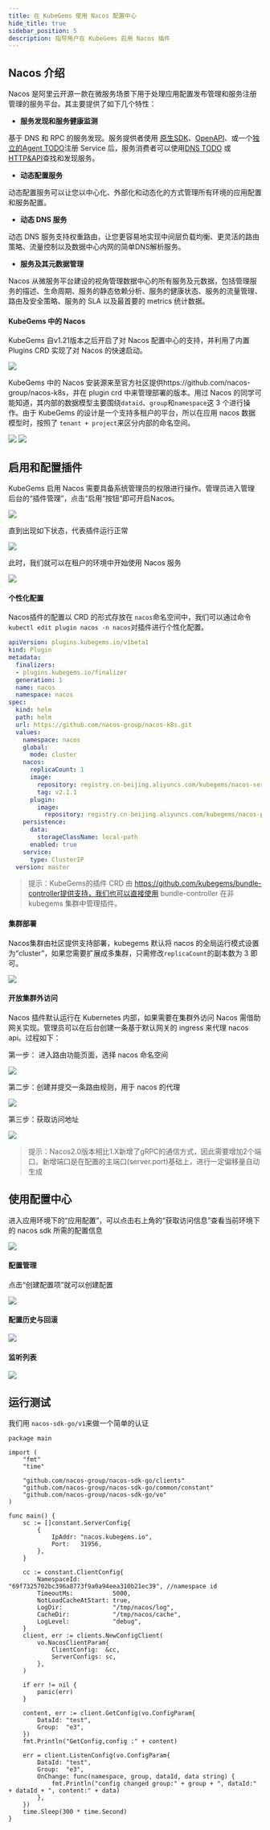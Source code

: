 ```yaml
---
title: 在 KubeGems 使用 Nacos 配置中心
hide_title: true
sidebar_position: 5
description: 指导用户在 KubeGems 启用 Nacos 插件
---
```


## Nacos 介绍

Nacos 是阿里云开源一款在微服务场景下用于处理应用配置发布管理和服务注册管理的服务平台。其主要提供了如下几个特性：

- **服务发现和服务健康监测**

基于 DNS 和 RPC 的服务发现。服务提供者使用 [原生SDK](https://nacos.io/zh-cn/docs/sdk.html)、[OpenAPI](https://nacos.io/zh-cn/docs/open-api.html)、或一个[独立的Agent TODO](https://nacos.io/zh-cn/docs/other-language.html)注册 Service 后，服务消费者可以使用[DNS TODO](https://nacos.io/zh-cn/docs/xx) 或[HTTP&API](https://nacos.io/zh-cn/docs/open-api.html)查找和发现服务。

- **动态配置服务**

动态配置服务可以让您以中心化、外部化和动态化的方式管理所有环境的应用配置和服务配置。

- **动态 DNS 服务**

动态 DNS 服务支持权重路由，让您更容易地实现中间层负载均衡、更灵活的路由策略、流量控制以及数据中心内网的简单DNS解析服务。

- **服务及其元数据管理**

Nacos 从微服务平台建设的视角管理数据中心的所有服务及元数据，包括管理服务的描述、生命周期、服务的静态依赖分析、服务的健康状态、服务的流量管理、路由及安全策略、服务的 SLA 以及最首要的 metrics 统计数据。

#### KubeGems 中的 Nacos

KubeGems 自v1.21版本之后开启了对 Nacos 配置中心的支持，并利用了内置 Plugins CRD 实现了对 Nacos 的快速启动。

![](https://img-blog.csdnimg.cn/img_convert/6a57af0e23c16e58a78472ae29f4bbf7.png)

KubeGems 中的 Nacos 安装源来至官方社区提供https://github.com/nacos-group/nacos-k8s，并在 plugin crd 中来管理部署的版本。用过 Nacos 的同学可能知道，其内部的数据模型主要围绕`dataid`、`group`和`namespace`这 3 个进行操作。由于 KubeGems 的设计是一个支持多租户的平台，所以在应用 nacos 数据模型时，按照了 `tenant + project`来区分内部的命名空间。

![](https://img-blog.csdnimg.cn/img_convert/bb863509816423e613ed977995dd4e2b.png)
![](https://img-blog.csdnimg.cn/img_convert/c9f4f887d094f244dd24262e3f073b01.png)

##  启用和配置插件

KubeGems 启用 Nacos 需要具备系统管理员的权限进行操作。管理员进入管理后台的“插件管理”，点击“启用“按钮“即可开启Nacos。

![](https://img-blog.csdnimg.cn/img_convert/47c194e765849b11c82c0dd020d0a54a.png)

直到出现如下状态，代表插件运行正常

![](https://img-blog.csdnimg.cn/img_convert/41020365de048594c7a8c977756d6ce4.png)

此时，我们就可以在租户的环境中开始使用 Nacos 服务

![](https://img-blog.csdnimg.cn/img_convert/7cd5bcbdd802a5e73f952461a28eff6b.png)

#### 个性化配置

Nacos插件的配置以 CRD 的形式存放在 `nacos`命名空间中，我们可以通过命令`kubectl edit plugin nacos -n nacos`对插件进行个性化配置。

```yaml
apiVersion: plugins.kubegems.io/v1beta1
kind: Plugin
metadata:
  finalizers:
  - plugins.kubegems.io/finalizer
  generation: 1
  name: nacos
  namespace: nacos
spec:
  kind: helm
  path: helm
  url: https://github.com/nacos-group/nacos-k8s.git
  values:
    namespace: nacos
    global:
      mode: cluster
    nacos:
      replicaCount: 1
      image:
        repository: registry.cn-beijing.aliyuncs.com/kubegems/nacos-server
        tag: v2.1.1
      plugin:
        image:
          repository: registry.cn-beijing.aliyuncs.com/kubegems/nacos-peer-finder-plugin
    persistence:
      data:
        storageClassName: local-path
      enabled: true
    service:
      type: ClusterIP
  version: master
```

> 提示：KubeGems的插件 CRD 由 https://github.com/kubegems/bundle-controller提供支持，我们也可以直接使用 bundle-controller 在非 kubegems 集群中管理插件。

#### 集群部署

Nacos集群由社区提供支持部署，kubegems 默认将 nacos 的全局运行模式设置为“cluster”，如果您需要扩展成多集群，只需修改`replicaCount`的副本数为 3 即可。

![](https://img-blog.csdnimg.cn/img_convert/a092ff1c77944d29af215bf903a6982c.png)

#### 开放集群外访问

Nacos 插件默认运行在 Kubernetes 内部，如果需要在集群外访问 Nacos 需借助网关实现。管理员可以在后台创建一条基于默认网关的 ingress 来代理 nacos api。过程如下：

第一步： 进入路由功能页面，选择 nacos 命名空间

![](https://img-blog.csdnimg.cn/img_convert/fa34c978d12936cc2a469cb566e2321b.png)

第二步：创建并提交一条路由规则，用于 nacos 的代理

![](https://img-blog.csdnimg.cn/img_convert/c7522700c7fe0f5b1f280248053a40df.png)

第三步：获取访问地址

![](https://img-blog.csdnimg.cn/img_convert/17b723e385f2876158498785b1c72809.png)

> 提示：Nacos2.0版本相比1.X新增了gRPC的通信方式，因此需要增加2个端口。新增端口是在配置的主端口(server.port)基础上，进行一定偏移量自动生成

## 使用配置中心

进入应用环境下的“应用配置”，可以点击右上角的“获取访问信息”查看当前环境下的 nacos sdk 所需的配置信息

![](https://img-blog.csdnimg.cn/img_convert/97b1cffe1e6100e3d93977b1d35fbf34.png)

#### 配置管理

点击“创建配置项”就可以创建配置

![](https://img-blog.csdnimg.cn/img_convert/4341eb874c2c223fef96e4ec9565b0a6.png)

#### 配置历史与回滚

![](https://img-blog.csdnimg.cn/img_convert/0a8b985cf5f1e096abba2065a6219d20.png)

#### 监听列表

![](https://img-blog.csdnimg.cn/img_convert/a9c008358d95739108e1ade1cf86322a.png)

## 运行测试

我们用 `nacos-sdk-go/v1`来做一个简单的认证

```golang
package main

import (
	"fmt"
	"time"

	"github.com/nacos-group/nacos-sdk-go/clients"
	"github.com/nacos-group/nacos-sdk-go/common/constant"
	"github.com/nacos-group/nacos-sdk-go/vo"
)

func main() {
	sc := []constant.ServerConfig{
		{
			IpAddr: "nacos.kubegems.io",
			Port:   31956,
		},
	}

	cc := constant.ClientConfig{
		NamespaceId:         "69f7325702bc396a8773f9a0a94eea310b21ec39", //namespace id
		TimeoutMs:           5000,
		NotLoadCacheAtStart: true,
		LogDir:              "/tmp/nacos/log",
		CacheDir:            "/tmp/nacos/cache",
		LogLevel:            "debug",
	}
	client, err := clients.NewConfigClient(
		vo.NacosClientParam{
			ClientConfig:  &cc,
			ServerConfigs: sc,
		},
	)

	if err != nil {
		panic(err)
	}

	content, err := client.GetConfig(vo.ConfigParam{
		DataId: "test",
		Group:  "e3",
	})
	fmt.Println("GetConfig,config :" + content)

	err = client.ListenConfig(vo.ConfigParam{
		DataId: "test",
		Group:  "e3",
		OnChange: func(namespace, group, dataId, data string) {
			fmt.Println("config changed group:" + group + ", dataId:" + dataId + ", content:" + data)
		},
	})
	time.Sleep(300 * time.Second)
}
```